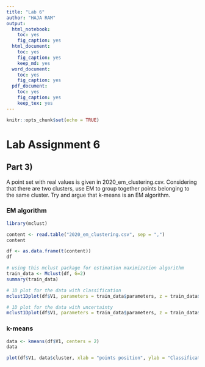 ```yaml
---
title: "Lab 6"
author: "HAJA RAM"
output:
  html_notebook: 
    toc: yes
    fig_caption: yes
  html_document: 
    toc: yes
    fig_caption: yes
    keep_md: yes
  word_document: 
    toc: yes
    fig_caption: yes
  pdf_document: 
    toc: yes
    fig_caption: yes
    keep_tex: yes
---
```


```r
knitr::opts_chunk$set(echo = TRUE)
```

# Lab Assignment 6

## Part 3)
A point set with real values is given in 2020_em_clustering.csv. Considering that there are two clusters, use EM to group together points belonging to the same cluster. Try and argue that k-means is an EM algorithm.

### EM algorithm
```r
library(mclust)
```


```r
content <- read.table("2020_em_clustering.csv", sep = ",")
content
```


```r
df <- as.data.frame(t(content))
df
```

```r
# using this mclust package for estimation maximization algorithm
train_data <- Mclust(df, G=2)
summary(train_data)
```

```r
# 1D plot for the data with classification
mclust1Dplot(df$V1, parameters = train_data$parameters, z = train_data$z, what = "classification", xlab = "points position")
```
```r
# 1D plot for the data with uncertainty
mclust1Dplot(df$V1, parameters = train_data$parameters, z = train_data$z, what = "uncertainty", xlab = "points position")
```
### k-means

```r
data <- kmeans(df$V1, centers = 2)
data
```
```r
plot(df$V1, data$cluster, xlab = "points position", ylab = "Classification", col = ifelse(data$cluster>1.5, "red", "blue"), pch="|")
```

